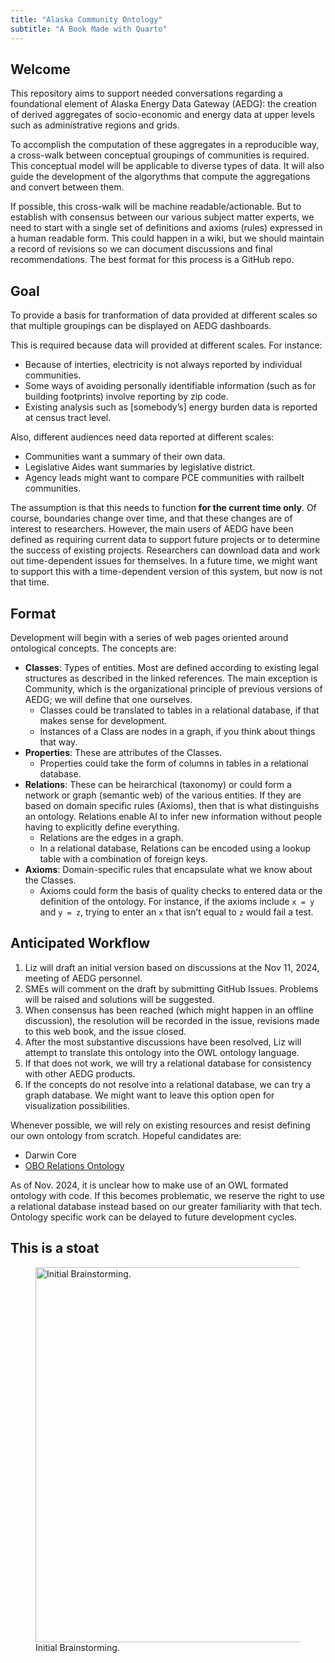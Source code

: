 ```yaml
---
title: "Alaska Community Ontology"
subtitle: "A Book Made with Quarto"
---
```


## Welcome  {#welcome}

This repository aims to support needed conversations regarding a foundational element of Alaska Energy Data Gateway (AEDG): the creation of derived aggregates of socio-economic and energy data at upper levels such as administrative regions and grids.

To accomplish the computation of these aggregates in a reproducible way, a cross-walk between conceptual groupings of communities is required. This conceptual model will be applicable to diverse types of data. It will also guide the development of the algorythms that compute the aggregations and convert between them. 

If possible, this cross-walk will be machine readable/actionable. But to establish with consensus between our various subject matter experts, we need to start with a single set of definitions and axioms (rules) expressed in a human readable form. This could happen in a wiki, but we should maintain a record of revisions so we can document discussions and final recommendations. The best format for this process is a GitHub repo. 

## Goal

To provide a basis for tranformation of data provided at different scales so that multiple groupings can be displayed on AEDG dashboards. 

This is required because data will provided at different scales. For instance:

- Because of interties, electricity is not always reported by individual communities.
- Some ways of avoiding personally identifiable information (such as for building footprints) involve reporting by zip code.
- Existing analysis such as [somebody's] energy burden data is reported at census tract level.

Also, different audiences need data reported at different scales:

- Communities want a summary of their own data.
- Legislative Aides want summaries by legislative district.
- Agency leads might want to compare PCE communities with railbelt communities.

The assumption is that this needs to function **for the current time only**. Of course, boundaries change over time, and that these changes are of interest to researchers. However, the main users of AEDG have been defined as requiring current data to support future projects or to determine the success of existing projects. Researchers can download data and work out time-dependent issues for themselves. In a future time, we might want to support this with a time-dependent version of this system, but now is not that time.

## Format

Development will begin with a series of web pages oriented around ontological concepts. The concepts are:

- **Classes**: Types of entities. Most are defined according to existing legal structures as described in the linked references. The main exception is Community, which is the organizational principle of previous versions of AEDG; we will define that one ourselves.
  - Classes could be translated to tables in a relational database, if that makes sense for development. 
  - Instances of a Class are nodes in a graph, if you think about things that way.
- **Properties**: These are attributes of the Classes. 
  - Properties could take the form of columns in tables in a relational database.
- **Relations**: These can be heirarchical (taxonomy) or could form a network or graph (semantic web) of the various entities. If they are based on domain specific rules (Axioms), then that is what distinguishs an ontology. Relations enable AI to infer new information without people having to explicitly define everything.
  - Relations are the edges in a graph.
  - In a relational database, Relations can be encoded using a lookup table with a combination of foreign keys.
- **Axioms**: Domain-specific rules that encapsulate what we know about the Classes.
  - Axioms could form the basis of quality checks to entered data or the definition of the ontology. For instance, if the axioms include `x = y` and `y = z`, trying to enter an `x` that isn't equal to `z` would fail a test.

## Anticipated Workflow

1. Liz will draft an initial version based on discussions at the Nov 11, 2024, meeting of AEDG personnel.
2. SMEs will comment on the draft by submitting GitHub Issues. Problems will be raised and solutions will be suggested.
3. When consensus has been reached (which might happen in an offline discussion), the resolution will be recorded in the issue, revisions made to this web book, and the issue closed.
4. After the most substantive discussions have been resolved, Liz will attempt to translate this ontology into the OWL ontology language.
5. If that does not work, we will try a relational database for consistency with other AEDG products.
6. If the concepts do not resolve into a relational database, we can try a graph database. We might want to leave this option open for visualization possibilities.

Whenever possible, we will rely on existing resources and resist defining our own ontology from scratch. Hopeful candidates are:

- Darwin Core
- [OBO Relations Ontology](https://www.ebi.ac.uk/ols4/ontologies/ro?tab=properties)

As of Nov. 2024, it is unclear how to make use of an OWL formated ontology with code. If this becomes problematic, we reserve the right to use a relational database instead based on our greater familiarity with that tech. Ontology specific work can be delayed to future development cycles.

## This is a stoat

![Initial Brainstorming.](images/brainstorming_board.jpg){fig-alt="first graph of communities" width=600 fig-align="left"}

